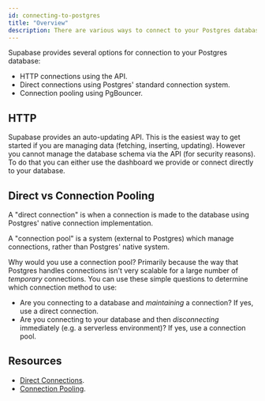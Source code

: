```yaml
---
id: connecting-to-postgres
title: "Overview"
description: There are various ways to connect to your Postgres database.
---
```


Supabase provides several options for connection to your Postgres database:

- HTTP connections using the API.  
- Direct connections using Postgres' standard connection system.
- Connection pooling using PgBouncer.

## HTTP 

Supabase provides an auto-updating API. This is the easiest way to get started if you are managing data (fetching, inserting, updating). However you cannot manage the database schema 
via the API (for security reasons). To do that you can either use the dashboard we provide or connect directly to your database.

## Direct vs Connection Pooling

A "direct connection" is when a connection is made to the database using Postgres' native connection implementation. 

A "connection pool" is a system (external to Postgres)
which manage connections, rather than Postgres' native system.

Why would you use a connection pool? Primarily because the way that Postgres handles connections isn't very scalable for a large number of _temporary_ connections. 
You can use these simple questions to determine which connection method to use:

- Are you connecting to a database and _maintaining_ a connection? If yes, use a direct connection.
- Are you connecting to your database and then _disconnecting_ immediately (e.g. a serverless environment)? If yes, use a connection pool.

## Resources 

- [Direct Connections](/docs/guides/database/connecting/direct-connections).
- [Connection Pooling](/docs/guides/database/connecting/connection-pooling).


